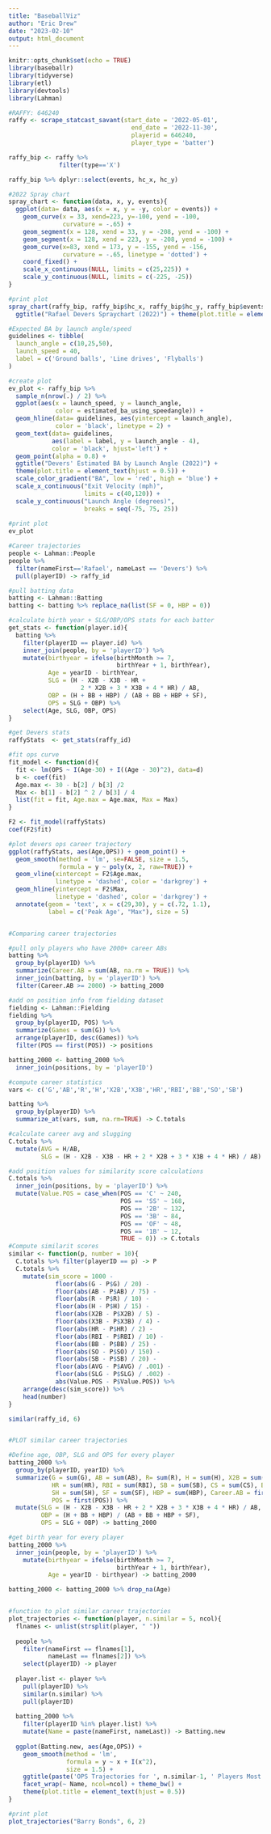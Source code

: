 ```yaml
---
title: "BaseballViz"
author: "Eric Drew"
date: "2023-02-10"
output: html_document
---
```


```r
knitr::opts_chunk$set(echo = TRUE)
library(baseballr)
library(tidyverse)
library(etl)
library(devtools)
library(Lahman)
```

```r
#RAFFY: 646240
raffy <- scrape_statcast_savant(start_date = '2022-05-01',
                                  end_date = '2022-11-30',
                                  playerid = 646240,
                                  player_type = 'batter')
```
```r
raffy_bip <- raffy %>%
              filter(type=='X') 

raffy_bip %>% dplyr::select(events, hc_x, hc_y)
```

```r
#2022 Spray chart
spray_chart <- function(data, x, y, events){
  ggplot(data= data, aes(x = x, y = -y, color = events)) +
    geom_curve(x = 33, xend=223, y=-100, yend = -100,
               curvature = -.65) +
    geom_segment(x = 128, xend = 33, y = -208, yend = -100) + 
    geom_segment(x = 128, xend = 223, y = -208, yend = -100) + 
    geom_curve(x=83, xend = 173, y = -155, yend = -156,
               curvature = -.65, linetype = 'dotted') + 
    coord_fixed() + 
    scale_x_continuous(NULL, limits = c(25,225)) + 
    scale_y_continuous(NULL, limits = c(-225, -25))
}

#print plot
spray_chart(raffy_bip, raffy_bip$hc_x, raffy_bip$hc_y, raffy_bip$events) + geom_point()+
  ggtitle("Rafael Devers Spraychart (2022)") + theme(plot.title = element_text(hjust = 0.5))

```

```r
#Expected BA by launch angle/speed
guidelines <- tibble(
  launch_angle = c(10,25,50),
  launch_speed = 40,
  label = c('Ground balls', 'Line drives', 'Flyballs')
)

#create plot
ev_plot <- raffy_bip %>%
  sample_n(nrow(.) / 2) %>%
  ggplot(aes(x = launch_speed, y = launch_angle,
             color = estimated_ba_using_speedangle)) + 
  geom_hline(data= guidelines, aes(yintercept = launch_angle),
             color = 'black', linetype = 2) + 
  geom_text(data= guidelines,
            aes(label = label, y = launch_angle - 4),
            color = 'black', hjust='left') + 
  geom_point(alpha = 0.8) + 
  ggtitle("Devers' Estimated BA by Launch Angle (2022)") +
  theme(plot.title = element_text(hjust = 0.5)) + 
  scale_color_gradient("BA", low = 'red', high = 'blue') +
  scale_x_continuous("Exit Velocity (mph)",
                     limits = c(40,120)) + 
  scale_y_continuous("Launch Angle (degrees)",
                     breaks = seq(-75, 75, 25))
            
#print plot
ev_plot
```

```r
#Career trajectories
people <- Lahman::People
people %>%
  filter(nameFirst=='Rafael', nameLast == 'Devers') %>%
  pull(playerID) -> raffy_id

#pull batting data
batting <- Lahman::Batting
batting <- batting %>% replace_na(list(SF = 0, HBP = 0))

#calculate birth year + SLG/OBP/OPS stats for each batter
get_stats <- function(player.id){
  batting %>%
    filter(playerID == player.id) %>%
    inner_join(people, by = 'playerID') %>%
    mutate(birthyear = ifelse(birthMonth >= 7,
                              birthYear + 1, birthYear),
           Age = yearID - birthYear,
           SLG = (H - X2B - X3B - HR +
                    2 * X2B + 3 * X3B + 4 * HR) / AB,
           OBP = (H + BB + HBP) / (AB + BB + HBP + SF),
           OPS = SLG + OBP) %>%
    select(Age, SLG, OBP, OPS)
}

#get Devers stats
raffyStats  <- get_stats(raffy_id)

#fit ops curve
fit_model <- function(d){
  fit <- lm(OPS ~ I(Age-30) + I((Age - 30)^2), data=d)
  b <- coef(fit)
  Age.max <- 30 - b[2] / b[3] /2
  Max <- b[1] - b[2] ^ 2 / b[3] / 4
  list(fit = fit, Age.max = Age.max, Max = Max)
}

F2 <- fit_model(raffyStats)
coef(F2$fit)

#plot devers ops career trajectory
ggplot(raffyStats, aes(Age,OPS)) + geom_point() + 
  geom_smooth(method = 'lm', se=FALSE, size = 1.5,
              formula = y ~ poly(x, 2, raw=TRUE)) +
  geom_vline(xintercept = F2$Age.max,
             linetype = 'dashed', color = 'darkgrey') + 
  geom_hline(yintercept = F2$Max,
             linetype = 'dashed', color = 'darkgrey') +
  annotate(geom = 'text', x = c(29,30), y = c(.72, 1.1),
           label = c('Peak Age', "Max"), size = 5)


#Comparing career trajectories

#pull only players who have 2000+ career ABs
batting %>%
  group_by(playerID) %>%
  summarize(Career.AB = sum(AB, na.rm = TRUE)) %>%
  inner_join(batting, by = 'playerID') %>%
  filter(Career.AB >= 2000) -> batting_2000

#add on position info from fielding dataset
fielding <- Lahman::Fielding
fielding %>%
  group_by(playerID, POS) %>%
  summarize(Games = sum(G)) %>%
  arrange(playerID, desc(Games)) %>%
  filter(POS == first(POS)) -> positions

batting_2000 <- batting_2000 %>%
  inner_join(positions, by = 'playerID')

#compute career statistics
vars <- c('G','AB','R','H','X2B','X3B','HR','RBI','BB','SO','SB')

batting %>%
  group_by(playerID) %>%
  summarize_at(vars, sum, na.rm=TRUE) -> C.totals

#calculate career avg and slugging
C.totals %>%
  mutate(AVG = H/AB,
         SLG = (H - X2B - X3B - HR + 2 * X2B + 3 * X3B + 4 * HR) / AB) -> C.totals

#add position values for similarity score calculations
C.totals %>%
  inner_join(positions, by = 'playerID') %>%
  mutate(Value.POS = case_when(POS == 'C' ~ 240,
                               POS == 'SS' ~ 168,
                               POS == '2B' ~ 132,
                               POS == '3B' ~ 84,
                               POS == 'OF' ~ 48,
                               POS == '1B' ~ 12,
                               TRUE ~ 0)) -> C.totals
#Compute similarit scores
similar <- function(p, number = 10){
  C.totals %>% filter(playerID == p) -> P
  C.totals %>%
    mutate(sim_score = 1000 -
             floor(abs(G - P$G) / 20) -
             floor(abs(AB - P$AB) / 75) -
             floor(abs(R - P$R) / 10) -
             floor(abs(H - P$H) / 15) -
             floor(abs(X2B - P$X2B) / 5) -
             floor(abs(X3B - P$X3B) / 4) -
             floor(abs(HR - P$HR) / 2) -
             floor(abs(RBI - P$RBI) / 10) -
             floor(abs(BB - P$BB) / 25) -
             floor(abs(SO - P$SO) / 150) -
             floor(abs(SB - P$SB) / 20) -
             floor(abs(AVG - P$AVG) / .001) -
             floor(abs(SLG - P$SLG) / .002) -
             abs(Value.POS - P$Value.POS)) %>%
    arrange(desc(sim_score)) %>%
    head(number)
}

similar(raffy_id, 6)


#PLOT similar career trajectories

#Define age, OBP, SLG and OPS for every player
batting_2000 %>%
  group_by(playerID, yearID) %>%
  summarize(G = sum(G), AB = sum(AB), R= sum(R), H = sum(H), X2B = sum(X2B), X3B = sum(X3B),
            HR = sum(HR), RBI = sum(RBI), SB = sum(SB), CS = sum(CS), BB = sum(BB),
            SH = sum(SH), SF = sum(SF), HBP = sum(HBP), Career.AB = first(Career.AB),
            POS = first(POS)) %>%
  mutate(SLG = (H - X2B - X3B - HR + 2 * X2B + 3 * X3B + 4 * HR) / AB,
         OBP = (H + BB + HBP) / (AB + BB + HBP + SF),
         OPS = SLG + OBP) -> batting_2000

#get birth year for every player
batting_2000 %>%
  inner_join(people, by = 'playerID') %>%
    mutate(birthyear = ifelse(birthMonth >= 7,
                              birthYear + 1, birthYear),
           Age = yearID - birthyear) -> batting_2000

batting_2000 <- batting_2000 %>% drop_na(Age)


#function to plot similar career trajectories
plot_trajectories <- function(player, n.similar = 5, ncol){
  flnames <- unlist(strsplit(player, " "))
  
  people %>%
    filter(nameFirst == flnames[1],
           nameLast == flnames[2]) %>%
    select(playerID) -> player
  
  player.list <- player %>%
    pull(playerID) %>%
    similar(n.similar) %>%
    pull(playerID)
  
  batting_2000 %>%
    filter(playerID %in% player.list) %>%
    mutate(Name = paste(nameFirst, nameLast)) -> Batting.new
  
  ggplot(Batting.new, aes(Age,OPS)) + 
    geom_smooth(method = 'lm',
                formula = y ~ x + I(x^2),
                size = 1.5) + 
    ggtitle(paste('OPS Trajectories for ', n.similar-1, ' Players Most Similar to ',flnames[1], ' ',str_trim(flnames[2]),"' Career", sep='')) +
    facet_wrap(~ Name, ncol=ncol) + theme_bw() +
    theme(plot.title = element_text(hjust = 0.5))
}

#print plot
plot_trajectories("Barry Bonds", 6, 2)

```